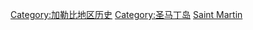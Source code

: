 [[Category:加勒比地区历史|Category:加勒比地区历史]]
[[Category:圣马丁岛|Category:圣马丁岛]]
[[Category:各島嶼歷史|Saint Martin]]